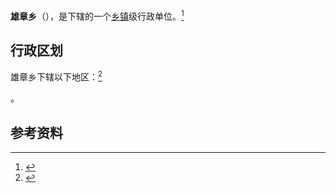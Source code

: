 {{中国乡级行政区|54/23/31/207/000}}

'''雄章乡'''（{{bo|z=བཞོན་འཕྲེང་}}），是{{PRC admin/fullname|54/23/31/207/000|3}}下辖的一个[[乡镇|乡镇]]级行政单位。<ref>{{PRC admin/ref sgc|{{PRC admin/parent|54/23/31/207/000}}}}</ref>

== 行政区划 ==

雄章乡下辖以下地区：<ref>{{PRC admin/ref sgc|54/23/31/207/000}}</ref>

{{PRC admin/children|54/23/31/207/000}}。

== 参考资料 ==

{{reflist}}

{{行政区划小作品}}
{{PRC admin/navcat|54/23/31/207/000}}